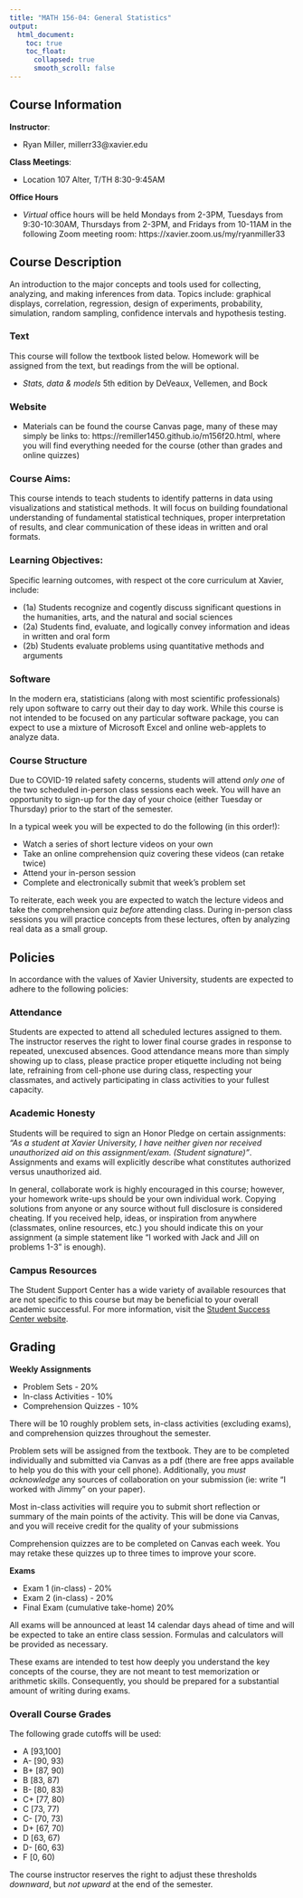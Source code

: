 ```yaml
---
title: "MATH 156-04: General Statistics"
output:
  html_document:
    toc: true
    toc_float:
      collapsed: true
      smooth_scroll: false
---
```


## Course Information

**Instructor**:

- Ryan Miller, millerr33\@xavier.edu 

**Class Meetings**: 

- Location 107 Alter, T/TH 8:30-9:45AM

**Office Hours**

- *Virtual* office hours will be held Mondays from 2-3PM, Tuesdays from 9:30-10:30AM, Thursdays from 2-3PM, and Fridays from 10-11AM in the following Zoom meeting room: https://xavier.zoom.us/my/ryanmiller33

## Course Description

An introduction to the major concepts and tools used for collecting, analyzing, and making inferences from data. Topics include: graphical displays, correlation, regression, design of experiments, probability, simulation, random sampling, confidence intervals and hypothesis testing.

### Text

This course will follow the textbook listed below.  Homework will be assigned from the text, but readings from the will be optional.

- *Stats, data & models* 5th edition by DeVeaux, Vellemen, and Bock

### Website

- Materials can be found the course Canvas page, many of these may simply be links to: https://remiller1450.github.io/m156f20.html, where you will find everything needed for the course (other than grades and online quizzes)

### Course Aims:

This course intends to teach students to identify patterns in data using visualizations and statistical methods.  It will focus on building foundational understanding of fundamental statistical techniques, proper interpretation of results, and clear communication of these ideas in written and oral formats.

### Learning Objectives:

Specific learning outcomes, with respect ot the core curriculum at Xavier, include:

- (1a) Students recognize and cogently discuss significant questions in the humanities, arts, and
the natural and social sciences
- (2a) Students find, evaluate, and logically convey information and ideas in written and oral
form
- (2b) Students evaluate problems using quantitative methods and arguments

### Software

In the modern era, statisticians (along with most scientific professionals) rely upon software to carry out their day to day work. While this course is not intended to be focused on any particular software package, you can expect to use a mixture of Microsoft Excel and online web-applets to analyze data.  

### Course Structure

Due to COVID-19 related safety concerns, students will attend *only one* of the two scheduled in-person class sessions each week.  You will have an opportunity to sign-up for the day of your choice (either Tuesday or Thursday) prior to the start of the semester.

In a typical week you will be expected to do the following (in this order!):

- Watch a series of short lecture videos on your own
- Take an online comprehension quiz covering these videos (can retake twice)
- Attend your in-person session
- Complete and electronically submit that week's problem set

To reiterate, each week you are expected to watch the lecture videos and take the comprehension quiz *before* attending class.  During in-person class sessions you will practice concepts from these lectures, often by analyzing real data as a small group.

## Policies

In accordance with the values of Xavier University, students are expected to adhere to the following policies:

### Attendance

Students are expected to attend all scheduled lectures assigned to them.  The instructor reserves the right to lower final course grades in response to repeated, unexcused absences.  Good attendance means more than simply showing up to class, please practice proper etiquette including not being late, refraining from cell-phone use during class, respecting your classmates, and actively participating in class activities to your fullest capacity.

### Academic Honesty

Students will be required to sign an Honor Pledge on certain assignments: *"As a student at Xavier University, I have neither given nor received unauthorized aid on this assignment/exam. (Student signature)"*.  Assignments and exams will explicitly describe what constitutes authorized versus unauthorized aid.

In general, collaborate work is highly encouraged in this course; however, your homework write-ups should be your own individual work.  Copying solutions from anyone or any source without full disclosure is considered cheating.  If you received help, ideas, or inspiration from anywhere (classmates, online resources, etc.) you should indicate this on your assignment (a simple statement like "I worked with Jack and Jill on problems 1-3" is enough).

### Campus Resources

The Student Support Center has a wide variety of available resources that are not specific to this course but may be beneficial to your overall academic successful.  For more information, visit the [Student Success Center website](https://www.xavier.edu/success/success-coaching/index).


## Grading

**Weekly Assignments**

- Problem Sets - 20%
- In-class Activities - 10%
- Comprehension Quizzes - 10%

There will be 10 roughly problem sets, in-class activities (excluding exams), and comprehension quizzes throughout the semester.  

Problem sets will be assigned from the textbook. They are to be completed individually and submitted via Canvas as a pdf (there are free apps available to help you do this with your cell phone).  Additionally, you *must acknowledge* any sources of collaboration on your submission (ie: write "I worked with Jimmy" on your paper).

Most in-class activities will require you to submit short reflection or summary of the main points of the activity.  This will be done via Canvas, and you will receive credit for the quality of your submissions

Comprehension quizzes are to be completed on Canvas each week.  You may retake these quizzes up to three times to improve your score.

**Exams**

- Exam 1 (in-class) - 20%
- Exam 2 (in-class) - 20%
- Final Exam (cumulative take-home) 20%

All exams will be announced at least 14 calendar days ahead of time and will be expected to take an entire class session. Formulas and calculators will be provided as necessary. 

These exams are intended to test how deeply you understand the key concepts of the course, they are not meant to test memorization or arithmetic skills.  Consequently, you should be prepared for a substantial amount of writing during exams.



### Overall Course Grades

The following grade cutoffs will be used:

- A [93,100]
- A- [90, 93)
- B+ [87, 90)
- B [83, 87)
- B- [80, 83)
- C+ [77, 80)
- C [73, 77)
- C- [70, 73)
- D+ [67, 70)
- D [63, 67)
- D- [60, 63)
- F [0, 60)

The course instructor reserves the right to adjust these thresholds *downward*, but *not upward* at the end of the semester.  

    